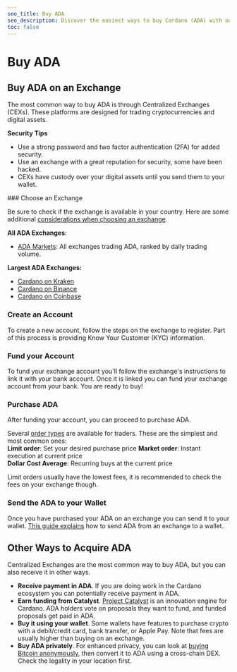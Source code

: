 ```yaml
---
seo_title: Buy ADA
seo_description: Discover the easiest ways to buy Cardano (ADA) with our guide. Find trusted exchanges, avoid common mistakes, and start investing in ADA today.
toc: false
---
```



# Buy ADA

## Buy ADA on an Exchange

The most common way to buy ADA is through Centralized Exchanges (CEXs). These platforms are designed for trading cryptocurrencies and digital assets.

**Security Tips**

- Use a strong password and two factor authentication (2FA) for added security.
- Use an exchange with a great reputation for security, some have been hacked.
- CEXs have custody over your digital assets until you send them to your wallet.

<Steps>
### Choose an Exchange

Be sure to check if the exchange is available in your country. Here are some additional [considerations when choosing an exchange](https://www.forbes.com/advisor/au/investing/cryptocurrency/how-to-buy-cardano-ada/).

**All ADA Exchanges**:

- [ADA Markets](https://coinmarketcap.com/currencies/cardano/#Markets): All exchanges trading ADA, ranked by daily trading volume.

**Largest ADA Exchanges:**

- [Cardano on Kraken](https://www.kraken.com/learn/buy-cardano-ada)
- [Cardano on Binance](https://www.binance.com/en/how-to-buy/cardano)
- [Cardano on Coinbase](https://www.coinbase.com/how-to-buy/cardano)

### Create an Account

To create a new account, follow the steps on the exchange to register. Part of this process is providing Know Your Customer (KYC) information.

### Fund your Account

To fund your exchange account you'll follow the exchange's instructions to link it with your bank account. Once it is linked you can fund your exchange account from your bank. You are ready to buy!

### Purchase ADA

After funding your account, you can proceed to purchase ADA.

Several [order types](https://www.coindesk.com/learn/crypto-order-types-101-from-market-to-limit/) are available for traders. These are the simplest and most common ones:  
**Limit order**: Set your desired purchase price
**Market order**: Instant execution at current price  
**Dollar Cost Average**: Recurring buys at the current price

Limit orders usually have the lowest fees, it is recommended to check the fees on your exchange though.

### Send the ADA to your Wallet

Once you have purchased your ADA on an exchange you can send it to your wallet. [This guide explains](https://help.sundaeswap.finance/en/articles/5852067-how-to-transfer-your-ada-to-a-non-custodial-wallet) how to send ADA from an exchange to a wallet.

</Steps>

## Other Ways to Acquire ADA

Centralized Exchanges are the most common way to buy ADA, but you can also receive it in other ways.

- **Receive payment in ADA**. If you are doing work in the Cardano ecosystem you can potentially receive payment in ADA.
- **Earn funding from Catalyst**. [Project Catalyst](https://projectcatalyst.io/) is an innovation engine for Cardano. ADA holders vote on proposals they want to fund, and funded proposals get paid in ADA.
- **Buy it using your wallet**. Some wallets have features to purchase crypto with a debit/credit card, bank transfer, or Apple Pay. Note that fees are usually higher than buying on an exchange.
- **Buy ADA privately**. For enhanced privacy, you can look at [buying Bitcoin anonymously](https://kycnot.me/), then convert it to ADA using a cross-chain DEX. Check the legality in your location first.
